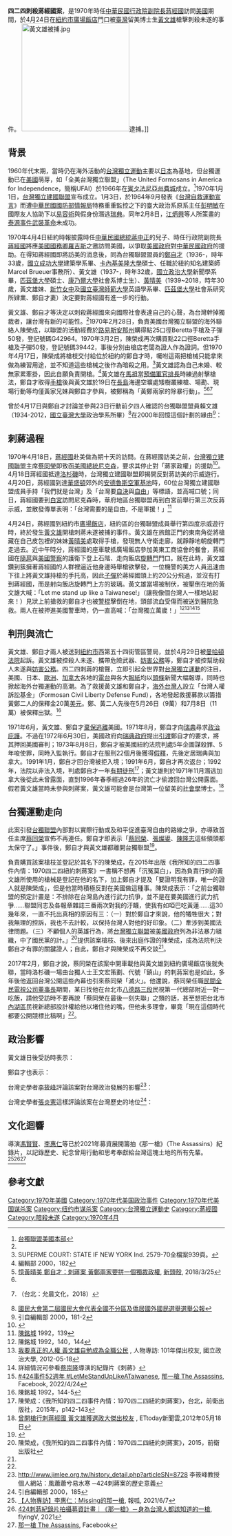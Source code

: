 '''四二四刺殺蔣經國案'''，是1970年時任[[中華民國行政院副院長|中華民國行政院副院長]][[蔣經國|蔣經國]]訪問[[美國|美國]]期間，於4月24日在[[紐約市|紐約市]][[廣場飯店|廣場飯店]]門口被[[臺灣|臺灣]]留美博士生[[黃文雄_(人權活動家)|黃文雄]]槍擊刺殺未遂的事件。
[[File:黃文雄被捕.jpg|250px]]逮捕。]]

==背景==
1960年代末期，當時仍在海外活動的[[台灣獨立運動|台灣獨立運動]]主要以[[日本|日本]]為基地，但台獨運動已在[[美國|美國]]萌芽，如「全美台灣獨立聯盟」（The United Formosans in America for Independence，簡稱UFAI）於1966年在[[賓夕法尼亞州|賓夕法尼亞州]][[費城|費城]]成立。<ref>[https://www.wufi.org.tw/%E5%8F%B0%E7%8D%A8%E8%81%AF%E7%9B%9F%E7%BE%8E%E5%9C%8B%E6%9C%AC%E9%83%A8/ 台獨聯盟美國本部]</ref>1970年1月1日，[[台灣獨立建國聯盟|台灣獨立建國聯盟]]宣布成立。1月3日，於1964年9月發表《[[台灣自救運動宣言|台灣自救運動宣言]]》而遭[[國防部情報局|中華民國國防部情報局]]特務重重監控之下的臺大政治系原系主任[[彭明敏|彭明敏]]在國際友人協助下以[[易容術|易容術]]與假身份潛逃[[瑞典|瑞典]]。同年2月8日，[[江炳興|江炳興]]等人所策畫的[[泰源事件|泰源事件]][[武裝革命|武裝革命]]未成功。

1970年4月4日紐約時報披露時任[[中華民國總統|中華民國總統]][[蔣中正|蔣中正]]的兒子、時任行政院副院長[[蔣經國|蔣經國]]將應[[美國國務卿|美國國務卿]][[威廉·P·羅傑斯|羅吉斯]]之邀訪問美國，以爭取[[美國政府|美國政府]]對[[中華民國政府|中華民國政府]]的援助。在得知蔣經國即將訪美的消息後，同為台獨聯盟盟員的[[鄭自才|鄭自才]]（1936-，時年33歲，[[國立成功大學|國立成功大學]]建築學系畢、[[卡內基美隆大學|卡內基美隆大學]]碩士、任職於紐約知名建築師Marcel Brueuer事務所）、黃文雄（1937-，時年32歲，[[國立政治大學|國立政治大學]]新聞學系畢，[[匹茲堡大學|匹茲堡大學]]碩士、[[康乃爾大學|康乃爾大學]]社會系博士生）、[[黃晴美|黃晴美]]（1939~2018，時年30歲，黃文雄妹、[[新竹女中|新竹女中]]及[[國立臺灣師範大學|國立臺灣師範大學]]英語學系畢、[[匹茲堡大學|匹茲堡大學]]社會系研究所肄業、鄭自才妻）決定要對蔣經國有進一步的行動。

黃文雄、鄭自才等決定以刺殺蔣經國來向國際社會表達自己的心聲，為台灣幹掉獨裁者，讓台灣有新的可能性。<ref name="那一槍"/>1970年2月28日，負責美國台灣獨立聯盟的海外聯絡人陳榮成，以聯盟的活動經費於[[路易斯安那州|路易斯安那州]]購得點25口徑Beretta手槍及子彈50發，登記號碼G42964。1970年3月2日，陳榮成再次購買點22口徑Beretta手槍及子彈50發，登記號碼39442，事後分別由槍店老闆為證人作為證詞。但1970年4月17日，陳榮成將槍枝交付給位於紐約的鄭自才時，囑咐這兩把槍械只能拿來做為練習用途，並不知道這些槍械之後作為暗殺之用。<ref>SUPERME COURT: STATE IF NEW YORK Ind. 2579-70全檔案939頁。</ref>黃文雄認為自己未婚、較無家累牽掛，因此自願負責開槍。<ref>編輯部 2000，182</ref>黃文雄在[[馬祖|馬祖]]當[[預備軍官|預備軍官]][[排長|排長]]時練過射擊槍法，鄭自才取得[[手槍|手槍]]後與黃文雄於19日在[[長島|長島]]海邊空曠處矮樹叢練槍、場勘、現場行動等均僅黃家兄妹與鄭自才參與，被鄭稱為「黃鄭兩家的除暴行動」。<ref>[https://newtalk.tw/news/view/2018-03-25/118666?fbclid=IwAR0ucnKq-1hVGULxL88rvNfNBEecyJkIE42hmKG3P4DX7tIiyjHaFCMc7Ig 憶黃晴美 鄭自才：刺蔣案 黃鄭兩家要拼一個獨裁政權], [[新頭殼|新頭殼]], 2018/3/25</ref><ref name="那一槍"/><ref>{{Cite book|url=https://www.worldcat.org/oclc/1028740078|last=1936-|first=Zheng, Zicai,|last2=1936-|first2=鄭自才,|isbn=9789865794958|edition=Chu ban|location=Taibei Shi|chapter=Ci Jiang : Zheng Zicai hui yi lu = To kill a dictator : the attempted assassination of Chiang Ching-kuo|oclc=1028740078|title=《刺蔣：鄭自才回憶錄》|access-date=2018-06-08|archive-date=2019-06-14|archive-url=https://web.archive.org/web/20190614054258/https://www.worldcat.org/title/ci-jiang-zheng-zicai-hui-yi-lu-to-kill-a-dictator-the-attempted-assassination-of-chiang-ching-kuo/oclc/1028740078|dead-url=no}}（台北：允晨文化，2018）</ref>

曾於4月17日與鄭自才討論並參與23日行動前夕四人確認的台獨聯盟盟員賴文雄（1934-2012，[[國立臺灣大學|國立臺灣大學]]政治學系所畢）<ref>[https://bulletin.cec.gov.tw/01%E9%81%B8%E8%88%89%E5%85%AC%E5%A0%B1/09%E5%9C%8B%E5%A4%A7%E4%BB%A3%E8%A1%A8/080%E5%B9%B4/02%E5%85%A8%E5%9C%8B%E4%B8%8D%E5%88%86%E5%8D%80%E5%8F%8A%E5%83%91%E5%B1%85%E5%9C%8B%E5%A4%96%E5%9C%8B%E6%B0%91/00%E5%85%A8%E5%9C%8B%E4%B8%8D%E5%88%86%E5%8D%80%E5%8F%8A%E5%83%91%E5%B1%85%E5%9C%8B%E5%A4%96%E5%9C%8B%E6%B0%91%E5%9C%8B%E5%A4%A7%E4%BB%A3%E8%A1%A8.pdf 國民大會第二屆國民大會代表全國不分區及僑居國外國民選舉選舉公報]</ref>在2000年回憶這個計劃的緣由<ref>引自編輯部 2000，181-2</ref>：
{{cquote|事實上，蔣經國要來美國之前，先去了日本（1967年底）。當時我們很高興，心想「在日本的同志一定會把他修理掉」，我們就在等；然而他又平安回到台灣。原本我們認為，日本的同志在台灣獨立運動的歷史及時間上都比較久；在美國成立本部之前，我們一直都是受他們的領導，他們應該會有行動。所以當蔣經國平安回到台灣後，我們開始煩惱了，心想：他來美國時，我們要怎麼辦？還可以不做表示嗎？}}

==刺蔣過程==
1970年4月18日，[[蔣經國|蔣經國]]赴美做為期十天的訪問。在蔣經國訪美之前，[[台灣獨立建國聯盟|台灣獨立建國聯盟]]主席[[蔡同榮|蔡同榮]]即致函[[美國總統|美國總統]][[尼克森|尼克森]]，要求其停止對「蔣家政權」的援助<ref>{{cite news | author = 李先鳳 | title = 陳榮成譯書被出賣的台灣 喚醒全民愛鄉心 | url = http://www.epochtimes.com/b5/7/11/25/n1913033.htm | newspaper = [[中央社|中央社]] | location = [[臺北市|臺北市]] | date = 2007年11月25日 | accessdate = 2017年6月6日 | archive-date = 2017年6月6日 | archive-url = https://web.archive.org/web/20170606033542/http://www.epochtimes.com/b5/7/11/25/n1913033.htm | dead-url = no }}</ref>。4月18日蔣經國抵達[[洛杉磯|洛杉磯]]時，台灣獨立建國聯盟即揭開反對蔣訪美的示威遊行。4月20日，蔣經國到達[[华盛顿哥伦比亚特区|華盛頓]]郊外的[[安德魯斯空軍基地|安德魯斯空軍基地]]時，60位台灣獨立建國聯盟成員手持「我們就是台灣」及「台灣要[[民族自決|自決]]與[[自由|自由]]」等標語，並高喊口號；同日，蔣經國要到[[白宮|白宮]]訪問尼克森時，華府地區台獨聯盟再到白宮前舉行第三次反蔣示威，並散發傳單表明：「台灣需要的是自由，不是軍援！」<ref>[[陳銘城|陳銘城]] 1992，139</ref>

4月24日，蔣經國到紐約市[[廣場飯店|廣場飯店]]，紐約區的台獨聯盟成員舉行第四度示威遊行時，終於發生[[黃文雄_(人權活動家)|黃文雄]]開槍刺蔣未遂被捕的事件。黃文雄在旅館正門的東南角從將槍藏在自己皮包裡的妹妹[[黃晴美|黃晴美]]處取得手槍，發現無人守衛走廊，就靜靜地朝旋轉門走過去。近中午時分，蔣經國的座車駛抵廣場飯店參加美東工商協會的餐會，蔣經國在[[隨扈|隨扈]]與[[美國警察|美國警察]]的護衛下登上石階、走向飯店[[旋轉門|旋轉門]]門口。就在此時，黃文雄鑽到簇擁著蔣經國的人群裡逼近他身邊時舉槍欲擊發，一位機警的美方人員迅速由下往上將黃文雄持槍的手托高，因此[[子彈|子彈]]於蔣經國頭上約20公分飛過，並沒有打到蔣經國，而是射向飯店旋轉門上方的玻璃。黃文雄當場被制伏，被壓倒在地的黃文雄大喊：「Let me stand up like a Taiwanese!」（讓我像個台灣人一樣地站起來！）見狀上前搶救的鄭自才也被[[警棍|警棍]]擊倒在地，頭部流血受傷而被送到醫院急救。兩人在被押進美國警車時，仍一直高喊：「台灣獨立萬歲！」<ref>陳銘城 1992，140，144</ref><ref name="NCCU">[http://info.nccu.edu.tw/epaper/enews_detail.php?AT_ID=201205140009 我要真正的人權 黃文雄自勉成為全職公民] {{Wayback|url=http://info.nccu.edu.tw/epaper/enews_detail.php?AT_ID=201205140009 |date=20160304075541 }}, 人物專訪: 101年傑出校友, 國立政治大學, 2012-05-18</ref><ref>詳細情況可參看[[蔡崇隆|蔡崇隆]]導演的紀錄片《刺蔣》</ref><ref name="那一槍">[https://www.facebook.com/permalink.php?story_fbid=417020523594114&id=106746141288222 #424事件52週年 #LetMeStandUpLikeATaiwanese], [https://www.facebook.com/%E9%82%A3%E4%B8%80%E6%A7%8D-The-Assassins-106746141288222/ 那一槍 The Assassins], Facebook, 2022/4/24</ref>

==判刑與流亡==
黃文雄、鄭自才兩人被送到[[紐約市|紐約市]]西第五十四街管區警局，並於4月29日被[[曼哈頓|曼哈頓]][[法院|法院]]起訴。黃文雄被控殺人未遂、攜帶危險武器、[[妨害公務|妨害公務]]等，鄭自才被控幫助殺人未遂與[[妨害公務|妨害公務]]。四二四刺蔣的槍聲，立即引起全世界對[[台灣獨立運動|台灣獨立運動]]的注目，美國、日本、[[歐洲|歐洲]]、[[加拿大|加拿大]]各地的[[電台|電台]]與各大[[報紙|報紙]]均以[[頭條|頭條]]新聞大幅報導，同時也掀起海外台獨運動的高潮。為了救援黃文雄和鄭自才，[[海外台灣人|海外台灣人]]設立「台灣人權訴訟基金」（Formosan Civil Liberty Defense Fund），各地發起救援募款以籌措黃鄭二人的保釋金20萬[[美元|美元]]。鄭、黃二人先後在5月26日（9萬）和7月8日（11萬）被保釋出獄。<ref>陳銘城 1992，144-5</ref>

1971年6月，黃文雄、鄭自才[[棄保潛逃|棄保逃離]]美國。1971年8月，鄭自才向[[瑞典|瑞典]]尋求[[政治庇護|政治庇護]]。不過在1972年6月30日，美國政府向[[瑞典政府|瑞典政府]]提出[[引渡|引渡]]鄭自才的要求，將其押回美國審判；1973年8月8日，鄭自才被美國紐約法院判處5年企圖謀殺罪、5年唆使罪，同時入監執行。鄭自才在服刑22個月後獲得[[假釋|假釋]]，先後定居瑞典與加拿大。1991年1月，鄭自才回台灣被拒入境；1991年6月，鄭自才再次返台；1992年，法院以非法入境，判處鄭自才一年[[有期徒刑|有期徒刑]]<ref>陳榮成：《我所知的四二四事件內情：1970四二四紐約刺蔣案》，台北，前衛出版社，2015年，p142-143</ref>；黃文雄則於1971年11月潛逃加拿大後從此未曾露面，直到1996年春季經過26年的流亡才偷渡回台灣公開露面。假若黃文雄當時未參與刺蔣案，黃文雄可能會是台灣第一位留美的[[社會學|社會學]]博士。<ref name="NCCU3">[http://www.ettoday.net/news/20120518/47441.htm 曾開槍行刺蔣經國 黃文雄獲選政大傑出校友] {{Wayback|url=http://www.ettoday.net/news/20120518/47441.htm |date=20141006085851 }}, ETtoday新聞雲,2012年05月18日</ref>

==台獨運動走向==
此案引發[[台獨聯盟|台獨聯盟]]內部對以實際行動或及和平促進臺灣自由的路線之爭，亦導致首任主席[[蔡同榮|蔡同榮]]宣佈不再連任。鄭自才即表示「[[蔡同榮|蔡同榮]]、[[張燦鍙|張燦鍙]]、[[陳隆志|陳隆志]]這些領頭都太保守了。」事件後，鄭自才與黃文雄都離開台獨聯盟<ref name="擺渡人 鄭自才">{{cite web|author=陳怡-{杰}-|title=擺渡人 鄭自才|url=http://www.upmedia.mg/news_info.php?SerialNo=12633|publisher=[[上報|上報]]|date=2017-02-25|accessdate=2017-02-27|pages=}}</ref>。

負責購買該案槍枝並登記於其名下的陳榮成，在2015年出版《我所知的四二四事件內情：1970四二四紐約刺蔣案》一書稱不想再「沉冤莫白」，因為負責行刺的黃文雄所使用的槍械是登記在他的名下，加上鄭自才提及「要證明我有罪，唯一的證人就是陳榮成」，但是他當時積極反對在美國做這種事。陳榮成表示：「之前台獨聯盟的預定計畫是：不排除在台灣島內進行武力抗爭，並不是在要美國進行武力抗爭……聯盟同志及各報章雜誌三番兩次對我的汙衊，使我有如啞巴吃黃蓮……這30幾年來，一直不托出真相的原因有三：（一）對於鄭自才來說，他的犧牲很大；對我無理的控訴，我也不去計較，以保持台灣人對他的好印象。（二）牽涉到美國法律問題。（三）不顧個人的英雄行為，將[[台灣獨立聯盟|台灣獨立聯盟]]被[[美國政府|美國政府]]列為非法暴力組織，中了國民黨的計。」<ref>陳榮成，《我所知的四二四事件內情：1970四二四紐約刺蔣案》，2015，前衛出版社</ref>提供該案槍枝、後來出庭作證的陳榮成，成為法院判決鄭自才有罪的關鍵證人；自此，鄭自才與陳榮成不再交談<ref name="擺渡人 鄭自才" />。

2017年2月，鄭自才說，蔡同榮在該案中開車載他與黃文雄到紐約廣場飯店後就失聯，當時洛杉磯一場由台獨人士王文宏策劃、代號「鎮山」的刺蔣案也是如此，多年後他返回台灣公開這些內幕也引來蔡同榮「滅火」。他還說，蔡同榮任職[[民間全民電視公司|民間全民電視公司]][[董事長|董事長]]期間，某日找他在台北市[[八德路_(臺北市)|八德路三段]]民視第一代總部附近一對一吃飯，請他受訪時不要再說「蔡同榮在最後一刻失聯」之類的話，甚至想把台北市[[內湖區|內湖區]]民視新總部設計權給他以堵住他的嘴，但他未多理會，畢竟「現在這個時代都要公開競標比稿啊」<ref name="擺渡人 鄭自才" />。

==政治影響==
黃文雄日後受訪時表示：
{{cquote|我只是想要重新打開政治的可能性。自己行動之前已經審慎評估與思考，目的非常有限，只是希望能夠打亂當時蔣家接班計畫，重新挑起國民黨內的權力鬥爭，藉此鬆動當時的高壓統治，為臺灣的政治社會發展打開讓人民喘息的空隙。……這是場政治運動，我要針對的是制度而非個人。不該高估他開槍這件事，高額交保費的籌措，對國民黨政權的衝擊應該更大。<ref name="NCCU"/>}}

鄭自才也表示：
{{cquote|其中一個原因是不想讓蔣家順利接班，若刺蔣順利，可望挑起國民黨內爭取接班的派系鬥爭。<ref name="擺渡人 鄭自才" />}}

台灣史學者[[李筱峰|李筱峰]]評論該案對台灣政治發展的影響<ref>http://www.jimlee.org.tw/history_detail.php?articleSN=8728 {{Wayback|url=http://www.jimlee.org.tw/history_detail.php?articleSN=8728 |date=20160304102236 }} 李筱峰教授個人網站：風蕭蕭兮易水寒 ─424刺蔣案的歷史意義</ref>：
{{cquote|這次的刺殺行動雖然失敗了，蔣經國也果然在兩年後（1972.5.29）接掌[[行政院|行政院]]。不過，蔣經國在遇刺逃過一劫之後，心中盤踞著一個問題，他這樣問身邊的人：「台灣人為什麼要殺我？」……}}
{{cquote|蔣經國自從那一次遇刺之後，就沒有再出國。不過，正式主政的蔣經國，顯然較諸於五〇、六〇年代的政治有了不同的作風。最明顯的是，開始起用[[催台青|台籍政治精英]]，讓台籍人士嶄露頭角，而被稱為「[[本土化|本土化]]」的開始。……此外，整肅異己的政治案件雖然沒有在蔣經國主政後絕跡，不過數目顯然減少許多，而且處刑也較寬緩，不像五〇、六〇年代動輒就槍斃處決。}}

台灣史學者[[張炎憲|張炎憲]]這樣評論該案在台灣歷史的地位<ref>引自編輯部 2000，185</ref>：
{{cquote|在台灣人長期反對[[外來政權|外來政權]]統治的過程中，從日本時代到目前，可以說：不斷有人在追求台灣獨立、台灣人能當家做主。我相信：鄭自才、黃文雄在這個事件所表現的，正是台灣人的一種意志、一種對統治者的反抗；不管這個反抗成功或失敗，它都代表了當時一部分人的意志和想法。……我想，他們那一代的人為此可說沒有白活：他們在歷史留下一個紀錄，表明了台灣人為什麼要反抗蔣經國、為什麼反抗國民黨、為什麼有這樣的主張？我想，後來的人都可藉此反省，而把這些經驗變成台灣歷史文化的一部分。}}

==文化迴響==
導演[[馮賢賢|馮賢賢]]、[[李惠仁|李惠仁]]等已於2021年募資展開籌拍《那一槍》（The Assassins）紀錄片，以記錄歷史、紀念曾用行動和思考奉獻給台灣這塊土地的所有先輩。<ref>[https://www.pourquoi.tw/2021/06/07/taiwan-20210607-1/ 【人物專訪】李惠仁：Missing的那一槍], 報呱, 2021/6/7</ref><ref>[https://www.flyingv.cc/projects/28802?lang=en 424刺蔣紀錄片拍攝募資計畫｜《那一槍》－身為台灣人都該知道的一槍], flyingV, 2021</ref><ref>[https://www.facebook.com/%E9%82%A3%E4%B8%80%E6%A7%8D-The-Assassins-106746141288222/ 那一槍 The Assassins], Facebook</ref>

==參考文獻==
{{Reflist|2}}

{{蔣經國}}
{{中華民國與美國關係}}

[[Category:1970年美國|Category:1970年美國]]
[[Category:1970年代美国政治事件|Category:1970年代美国政治事件]]
[[Category:1970年代美国谋杀案|Category:1970年代美国谋杀案]]
[[Category:纽约市谋杀案|Category:纽约市谋杀案]]
[[Category:台灣獨立運動史|Category:台灣獨立運動史]]
[[Category:蔣經國|Category:蔣經國]]
[[Category:暗殺未遂|Category:暗殺未遂]]
[[Category:1970年4月|Category:1970年4月]]